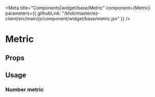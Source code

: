 

<Meta 
  title="Components|widget/base/Metric" 
  component={Metric}
  parameters={{
    githubLink: "/blob/master/ez-client/src/main/js/component/widget/base/metric.jsx"
  }}
/>

<Anchor storyId="components-widget-base-metric--default-story" />

# Metric

## Props

<Props of={Metric} />

## Usage

### Number metric

<Preview>
  <Story 
    name="default"
    parameters={{
    }}
  >
    <Metric
      label="label"
      value={10}
    />
  </Story>
</Preview>
